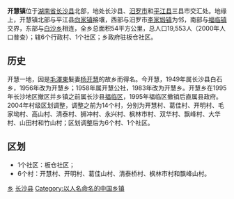 {{unreferenced|time=2011-10-11T11:23:06+00:00}}
{{中国乡级行政区
|景观照片文件名 = 
|景观照片描述 = 
|汉语拼音 = 
|其他语言 = 
|其他语言名称 = 
|旧称 = 
|地名出处 = 
|位置图文件名 = 
|位置图描述 = 
|自定义图片= 
|建置时间 = 
|政府驻地 = 板仓社区
|毗邻 = 
|总面积 = 54[[平方公里|平方公里]]
|总人口 = 19,553人
|总人口年份 = 2000
|户籍人口 = 
|户籍人口年份 = 
|常住人口 = 
|常住人口年份 = 
|人口密度 = 
|GDP = 
|GDP年份 = 
|邮政编码 = 
|电话区号 = 731
|官方网站 = 
|网站名称 = 
|43/01/21/116/000}}
'''开慧镇'''位于[[湖南省|湖南省]][[长沙县|长沙县]]北部，地处长沙县、[[汨罗市|汨罗市]]和[[平江县|平江县]]三县市交汇处。地缘上，开慧镇北部与平江县[[向家镇|向家镇]]接壤，西部与汨罗市[[李家塅镇|李家塅镇]]为邻，南部与[[福临镇|福临镇]]交界，东部与[[白沙乡_(长沙县)|白沙乡]]相连，全乡总面积54平方公里，总人口19,553人（2000年人口普查）；辖6个行政村、1个社区；乡政府驻板仓社区。

==历史==
开慧一地，因是[[毛澤東|毛澤東]]髮妻[[杨开慧|杨开慧]]的故乡而得名。今开慧，1949年属长沙县白石乡，1956年改为开慧乡；1958年属开慧公社，1983年改为开慧乡。开慧乡在1995年长沙地区撤区并乡镇之前属长沙县[[福临区|福临区]]，1995年福临区撤销后直属县政府。2004年村级区划调整，调整之前为14个村，分别为开慧村、葛佳村、开明村、毛家坳村、高山村、清泰村、狮冲村、永兴村、枫林市村、双华村、飘峰村、大华村、山田村和竹山村；区划调整后为6个村、1个社区。

==区划==
* 1个社区：板仓社区；
* 6个村：开慧村、开明村、葛佳山村、清泰桥村、枫林市村和飘峰山村。

{{湖南小作品}}
{{长沙县行政区划}}
[[Category:长沙县行政区划|乡]]
[[Category:长沙乡镇|长沙县]]
[[Category:以人名命名的中国乡镇|Category:以人名命名的中国乡镇]]